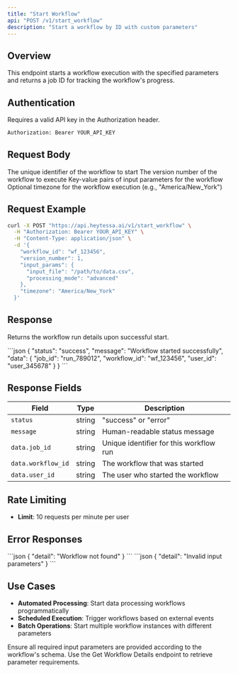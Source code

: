 ```yaml
---
title: "Start Workflow"
api: "POST /v1/start_workflow"
description: "Start a workflow by ID with custom parameters"
---
```


## Overview

This endpoint starts a workflow execution with the specified parameters and returns a job ID for tracking the workflow's progress.

## Authentication

Requires a valid API key in the Authorization header.

```bash
Authorization: Bearer YOUR_API_KEY
```

## Request Body

<ParamField body="workflow_id" type="string" required>
  The unique identifier of the workflow to start
</ParamField>

<ParamField body="version_number" type="integer" default="1">
  The version number of the workflow to execute
</ParamField>

<ParamField body="input_params" type="object" default="{}">
  Key-value pairs of input parameters for the workflow
</ParamField>

<ParamField body="timezone" type="string">
  Optional timezone for the workflow execution (e.g., "America/New_York")
</ParamField>

## Request Example

```bash
curl -X POST "https://api.heytessa.ai/v1/start_workflow" \
  -H "Authorization: Bearer YOUR_API_KEY" \
  -H "Content-Type: application/json" \
  -d '{
    "workflow_id": "wf_123456",
    "version_number": 1,
    "input_params": {
      "input_file": "/path/to/data.csv",
      "processing_mode": "advanced"
    },
    "timezone": "America/New_York"
  }'
```

## Response

Returns the workflow run details upon successful start.

<ResponseExample>
```json
{
  "status": "success",
  "message": "Workflow started successfully",
  "data": {
    "job_id": "run_789012",
    "workflow_id": "wf_123456",
    "user_id": "user_345678"
  }
}
```
</ResponseExample>

## Response Fields

| Field | Type | Description |
|-------|------|-------------|
| `status` | string | "success" or "error" |
| `message` | string | Human-readable status message |
| `data.job_id` | string | Unique identifier for this workflow run |
| `data.workflow_id` | string | The workflow that was started |
| `data.user_id` | string | The user who started the workflow |

## Rate Limiting

- **Limit**: 10 requests per minute per user

## Error Responses

<ResponseExample>
```json
{
  "detail": "Workflow not found"
}
```
</ResponseExample>

<ResponseExample>
```json
{
  "detail": "Invalid input parameters"
}
```
</ResponseExample>

## Use Cases

- **Automated Processing**: Start data processing workflows programmatically
- **Scheduled Execution**: Trigger workflows based on external events
- **Batch Operations**: Start multiple workflow instances with different parameters

<Warning>
  Ensure all required input parameters are provided according to the workflow's schema. Use the Get Workflow Details endpoint to retrieve parameter requirements.
</Warning>
